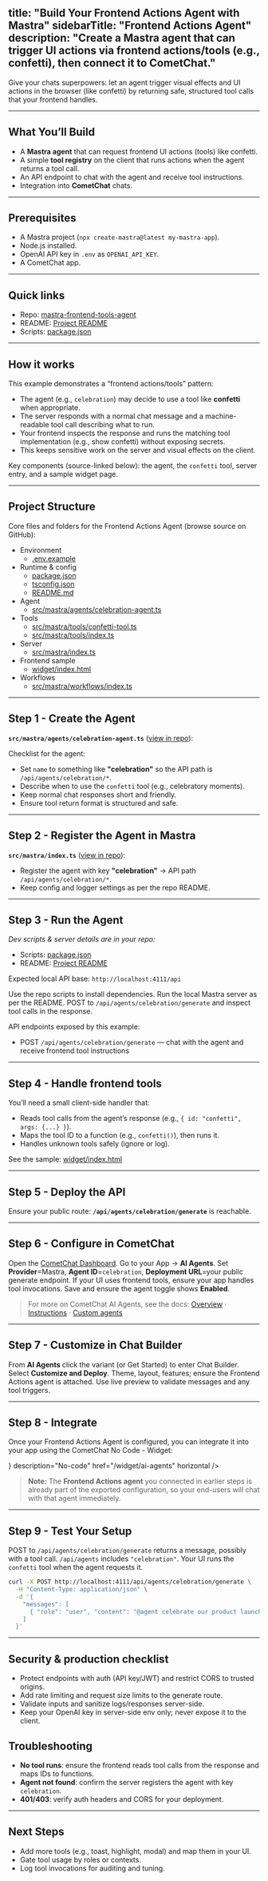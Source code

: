 title: "Build Your Frontend Actions Agent with Mastra"
sidebarTitle: "Frontend Actions Agent"
description: "Create a Mastra agent that can trigger UI actions via frontend actions/tools (e.g., confetti), then connect it to CometChat."
---

Give your chats superpowers: let an agent trigger visual effects and UI actions in the browser (like confetti) by returning safe, structured tool calls that your frontend handles.

***

## What You’ll Build

* A **Mastra agent** that can request frontend UI actions (tools) like confetti.  
* A simple **tool registry** on the client that runs actions when the agent returns a tool call.  
* An API endpoint to chat with the agent and receive tool instructions.  
* Integration into **CometChat** chats.

***

## Prerequisites

* A Mastra project (`npx create-mastra@latest my-mastra-app`).  
* Node.js installed.  
* OpenAI API key in `.env` as `OPENAI_API_KEY`.  
* A CometChat app.  

***

## Quick links

- Repo: [mastra-frontend-tools-agent](https://github.com/cometchat/ai-agent-mastra-examples/tree/main/mastra-frontend-tools-agent)
- README: [Project README](https://github.com/cometchat/ai-agent-mastra-examples/blob/main/mastra-frontend-tools-agent/README.md)
- Scripts: [package.json](https://github.com/cometchat/ai-agent-mastra-examples/blob/main/mastra-frontend-tools-agent/package.json)

***

## How it works

This example demonstrates a “frontend actions/tools” pattern:

- The agent (e.g., `celebration`) may decide to use a tool like **confetti** when appropriate.  
- The server responds with a normal chat message and a machine-readable tool call describing what to run.  
- Your frontend inspects the response and runs the matching tool implementation (e.g., show confetti) without exposing secrets.  
- This keeps sensitive work on the server and visual effects on the client.

Key components (source-linked below): the agent, the `confetti` tool, server entry, and a sample widget page.

***

## Project Structure

Core files and folders for the Frontend Actions Agent (browse source on GitHub):

- Environment
  - [.env.example](https://github.com/cometchat/ai-agent-mastra-examples/blob/main/mastra-frontend-tools-agent/.env.example)
- Runtime & config
  - [package.json](https://github.com/cometchat/ai-agent-mastra-examples/blob/main/mastra-frontend-tools-agent/package.json)
  - [tsconfig.json](https://github.com/cometchat/ai-agent-mastra-examples/blob/main/mastra-frontend-tools-agent/tsconfig.json)
  - [README.md](https://github.com/cometchat/ai-agent-mastra-examples/blob/main/mastra-frontend-tools-agent/README.md)
- Agent
  - [src/mastra/agents/celebration-agent.ts](https://github.com/cometchat/ai-agent-mastra-examples/blob/main/mastra-frontend-tools-agent/src/mastra/agents/celebration-agent.ts)
- Tools
  - [src/mastra/tools/confetti-tool.ts](https://github.com/cometchat/ai-agent-mastra-examples/blob/main/mastra-frontend-tools-agent/src/mastra/tools/confetti-tool.ts)
  - [src/mastra/tools/index.ts](https://github.com/cometchat/ai-agent-mastra-examples/blob/main/mastra-frontend-tools-agent/src/mastra/tools/index.ts)
- Server
  - [src/mastra/index.ts](https://github.com/cometchat/ai-agent-mastra-examples/blob/main/mastra-frontend-tools-agent/src/mastra/index.ts)
- Frontend sample
  - [widget/index.html](https://github.com/cometchat/ai-agent-mastra-examples/blob/main/mastra-frontend-tools-agent/widget/index.html)
- Workflows
  - [src/mastra/workflows/index.ts](https://github.com/cometchat/ai-agent-mastra-examples/blob/main/mastra-frontend-tools-agent/src/mastra/workflows/index.ts)

***

## Step 1 - Create the Agent

**`src/mastra/agents/celebration-agent.ts`** ([view in repo](https://github.com/cometchat/ai-agent-mastra-examples/blob/main/mastra-frontend-tools-agent/src/mastra/agents/celebration-agent.ts)):

Checklist for the agent:
- Set `name` to something like **"celebration"** so the API path is `/api/agents/celebration/*`.  
- Describe when to use the `confetti` tool (e.g., celebratory moments).  
- Keep normal chat responses short and friendly.  
- Ensure tool return format is structured and safe.

***

## Step 2 - Register the Agent in Mastra

**`src/mastra/index.ts`** ([view in repo](https://github.com/cometchat/ai-agent-mastra-examples/blob/main/mastra-frontend-tools-agent/src/mastra/index.ts)):

- Register the agent with key **"celebration"** → API path `/api/agents/celebration/*`.  
- Keep config and logger settings as per the repo README.  

***

## Step 3 - Run the Agent

*Dev scripts & server details are in your repo:*  
- Scripts: [package.json](https://github.com/cometchat/ai-agent-mastra-examples/blob/main/mastra-frontend-tools-agent/package.json)  
- README: [Project README](https://github.com/cometchat/ai-agent-mastra-examples/blob/main/mastra-frontend-tools-agent/README.md)  

Expected local API base: `http://localhost:4111/api`

<Steps>
  <Step title="Install dependencies">Use the repo scripts to install dependencies.</Step>
  <Step title="Start the dev server">Run the local Mastra server as per the README.</Step>
  <Step title="Ask the agent">POST to <code>/api/agents/celebration/generate</code> and inspect tool calls in the response.</Step>
</Steps>

API endpoints exposed by this example:

- POST `/api/agents/celebration/generate` — chat with the agent and receive frontend tool instructions

***

## Step 4 - Handle frontend tools

You’ll need a small client-side handler that:

- Reads tool calls from the agent’s response (e.g., `{ id: "confetti", args: {...} }`).  
- Maps the tool ID to a function (e.g., `confetti()`), then runs it.  
- Handles unknown tools safely (ignore or log).

See the sample: [widget/index.html](https://github.com/cometchat/ai-agent-mastra-examples/blob/main/mastra-frontend-tools-agent/widget/index.html)

***

## Step 5 - Deploy the API

Ensure your public route: **`/api/agents/celebration/generate`** is reachable.

***

## Step 6 - Configure in CometChat 
<Steps>
  <Step title="Open Dashboard">Open the <a href="https://app.cometchat.com/" target="_blank" rel="noreferrer">CometChat Dashboard</a>.</Step>
  <Step title="Navigate">Go to your App → <b>AI Agents</b>.</Step>
  <Step title="Add agent">Set <b>Provider</b>=Mastra, <b>Agent ID</b>=<code>celebration</code>, <b>Deployment URL</b>=your public generate endpoint.</Step>
  <Step title="(Optional) Tools">If your UI uses frontend tools, ensure your app handles tool invocations.</Step>
  <Step title="Enable">Save and ensure the agent toggle shows <b>Enabled</b>.</Step>
</Steps>

> For more on CometChat AI Agents, see the docs: [Overview](/ai-agents/overview) · [Instructions](/ai-agents/instructions) · [Custom agents](/ai-agents/custom-agents)

---

## Step 7 - Customize in Chat Builder
<Steps>
  <Step title="Open variant">From <b>AI Agents</b> click the variant (or Get Started) to enter Chat Builder.</Step>
  <Step title="Customize & Deploy">Select <b>Customize and Deploy</b>.</Step>
  <Step title="Adjust settings">Theme, layout, features; ensure the Frontend Actions agent is attached.</Step>
  <Step title="Preview">Use live preview to validate messages and any tool triggers.</Step>
</Steps>

---

## Step 8 - Integrate

Once your Frontend Actions Agent is configured, you can integrate it into your app using the CometChat No Code - Widget:

<CardGroup>
  <Card title="No Code - Widget" icon={<img src="/docs/images/icons/ai-agents.svg" alt="Widget" />} description="No-code" href="/widget/ai-agents" horizontal />
</CardGroup>

> **Note:** The **Frontend Actions agent** you connected in earlier steps is already part of the exported configuration, so your end-users will chat with that agent immediately.

---

## Step 9 - Test Your Setup

<Steps>
  <Step title="API generates response">POST to <code>/api/agents/celebration/generate</code> returns a message, possibly with a tool call.</Step>
  <Step title="Agent listed"><code>/api/agents</code> includes <code>"celebration"</code>.</Step>
  <Step title="Tool action works">Your UI runs the <code>confetti</code> tool when the agent requests it.</Step>
</Steps>

```bash
curl -X POST http://localhost:4111/api/agents/celebration/generate \
  -H "Content-Type: application/json" \
  -d '{
    "messages": [
      { "role": "user", "content": "@agent celebrate our product launch with confetti" }
    ]
  }'
```

***

## Security & production checklist

- Protect endpoints with auth (API key/JWT) and restrict CORS to trusted origins.
- Add rate limiting and request size limits to the generate route.
- Validate inputs and sanitize logs/responses server-side.
- Keep your OpenAI key in server-side env only; never expose it to the client.

## Troubleshooting

* **No tool runs**: ensure the frontend reads tool calls from the response and maps IDs to functions.  
* **Agent not found**: confirm the server registers the agent with key `celebration`.  
* **401/403**: verify auth headers and CORS for your deployment.  

***

## Next Steps

* Add more tools (e.g., toast, highlight, modal) and map them in your UI.  
* Gate tool usage by roles or contexts.  
* Log tool invocations for auditing and tuning.  

